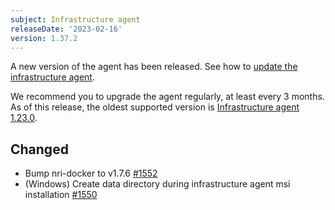 ```yaml
---
subject: Infrastructure agent
releaseDate: '2023-02-16'
version: 1.37.2
---
```


A new version of the agent has been released. See how to [update the infrastructure agent](/docs/infrastructure/install-configure-manage-infrastructure/update-or-uninstall/update-infrastructure-agent).

We recommend you to upgrade the agent regularly, at least every 3 months. As of this release, the oldest supported version is [Infrastructure agent 1.23.0](https://docs.newrelic.com/docs/release-notes/infrastructure-release-notes/infrastructure-agent-release-notes/new-relic-infrastructure-agent-1230/).


## Changed
* Bump nri-docker to v1.7.6 [#1552](https://github.com/newrelic/infrastructure-agent/pull/1552)
* (Windows) Create data directory during infrastructure agent msi installation [#1550](https://github.com/newrelic/infrastructure-agent/pull/1550)
